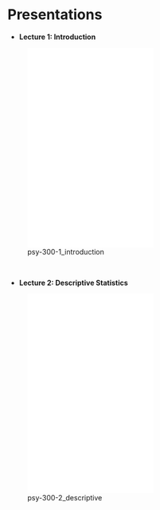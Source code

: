 # Presentations


-   **Lecture 1: Introduction**

![psy-300-1_introduction](presentations/psy-300-1_introduction.pdf){width="60%" height="400"}

 
 
 

-   **Lecture 2: Descriptive Statistics**

![psy-300-2_descriptive](presentations/psy-300-2_descriptive.pdf){width="60%" height="400"}






